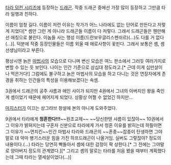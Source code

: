 [[타라 덩컨 시리즈]]에 등장하는 [[드래곤]]. 작중 드래곤 중에선 가장 많이 등장하고 그만큼 타라 일행과 친하다.

이름이 엄청 길다. 이름이 저런 이유는 작가가 어느 나라에도 없는 단어로 만든다고 저렇게 지었다[* 솀만 그런 게 아니라 드래곤들 이름이 다 저렇다. 그래서 드래곤들은 웬만해선 애칭으로 불린다. 이놈들 사는 행성 이름(드란보우글리스펜쉬르)(...)도 다를 거 없다(...)]. 덕분에 작중 등장인물들은 이름 외울 때 애로사항이 꽃핀다. 그래서 보통은 솀, 솀 선생님이라고 부른다.

평상시엔 늙은 [[마법사]]의 모습으로 다니며 변신 모습은 여느 판소에서 그러듯 여러가지로 변할 수 있는 듯 보인다. 나이는 인간 기준으로 삼십대 정도라고.[* 근데 이게 십만살이나 먹은거다!]
그럼에도 불구하고 늙은 마법사의 모습을 하고 다니는 것은 연장자에게 존경을 취하는 인간들의 특성을 이용해보겠다는 속셈.

3권에서 드래곤의 공주 샤름과 애인 사이가 되지만 4권에서 그녀의 아버지인 왕을 죽인 게 솀이었기 때문에 헤어지게 되었다. 상황상 어쩔 수 없었긴 하지만...

[[마지스터]]가 이끄는 상그라브 창설에 본의 아니게 도와주었다.

9권에서 타라에게 '''청혼한다!!!'''~~원조교제~~ ~~당신한텐 샤름이 있잖아~~
10권에서 그 이유가 밝혀지는데 구혼자 신분으로 타라에게 가서 청혼 이유를 밝히는데 하필이면 그 이유가 ~~먼치킨~~인간 마법사 타라와 드래곤의 ~~혼종~~잡종이 탄생하면 그야말로 대 악마 병기스러운 힘을 가진 하프드래곤이 나올거임. 실버도 그렇잖아? 정도의 내용이다.(...) 타라는 당연히 빡돌아서 솀에 대한 감정이 팍 상한다.[* 그 전에는 그야말로 양아버지 정도의 관계였다.][* 그리고 솀의 말로는 타라를 처음 봤을 때부터 계획했다는데 그때 타라는 열세살이었다(...)]
